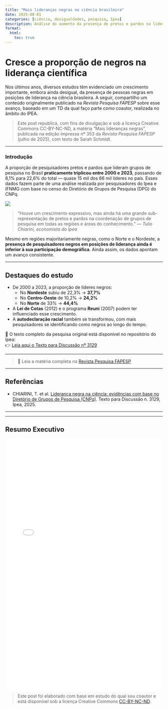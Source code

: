 ```yaml
---
title: "Mais lideranças negras na ciência brasileira"
date: 2025-08-01
categories: [ciência, desigualdades, pesquisa, Ipea]
description: Análise do aumento da presença de pretos e pardos na liderança de grupos de pesquisa no Brasil com base no Diretório de Grupos de Pesquisa (CNPq).
format:
  html:
    toc: true
---
```


# Cresce a proporção de negros na liderança científica

Nos últimos anos, diversos estudos têm evidenciado um crescimento importante, embora ainda desigual, da presença de pessoas negras em posições de liderança na ciência brasileira. A seguir, compartilho um conteúdo originalmente publicado na *Revista Pesquisa FAPESP* sobre esse avanço, baseado em um TD da qual faço parte como coautor, realizada no âmbito do IPEA.

> Este post republica, com fins de divulgação e sob a licença Creative Commons CC-BY-NC-ND, a matéria “Mais lideranças negras”, publicada na edição impressa nº 353 da *Revista Pesquisa FAPESP* (julho de 2025), com texto de Sarah Schmidt.

---

### Introdução

A proporção de pesquisadores pretos e pardos que lideram grupos de pesquisa no Brasil **praticamente triplicou entre 2000 e 2023**, passando de 8,1% para 22,6% do total — quase 15 mil dos 66 mil líderes no país. Esses dados fazem parte de uma análise realizada por pesquisadores do Ipea e IFNMG com base no censo do Diretório de Grupos de Pesquisa (DPG) do CNPq.

[![](https://revistapesquisa.fapesp.br/wp-content/uploads/2025/07/RPF-lideranca-negra-2025-07-1140.jpg)](https://revistapesquisa.fapesp.br/cresce-a-proporcao-de-negros-no-comando-de-grupos-de-pesquisa-do-pais/)

<blockquote>
 “Houve um crescimento expressivo, mas ainda há uma grande sub-representação de pretos e pardos na coordenação de grupos de pesquisa em todas as regiões e áreas do conhecimento.” — *Tulio Chiarini, economista do Ipea*
</blockquote>

Mesmo em regiões majoritariamente negras, como o Norte e o Nordeste, a **presença de pesquisadores negros em posições de liderança ainda é inferior à sua participação demográfica**. Ainda assim, os dados apontam um avanço consistente.

---

## Destaques do estudo

- De 2000 a 2023, a proporção de líderes negros:
  - No **Nordeste** subiu de 22,3% → **37,7%**
  - No **Centro-Oeste** de 10,2% → **24,2%**
  - No **Norte** de 33% → **44,4%**
- A **Lei de Cotas** (2012) e o programa **Reuni** (2007) podem ter influenciado esse crescimento.
- A **autodeclaração racial** também se transformou, com mais pesquisadores se identificando como negros ao longo do tempo.

📄 O texto completo da pesquisa original está disponível no repositório do Ipea:  
👉 [Leia aqui o Texto para Discussão nº 3129](https://repositorio.ipea.gov.br/handle/11058/16914)

---

> 🔗 Leia a matéria completa na [Revista Pesquisa FAPESP](https://revistapesquisa.fapesp.br/cresce-a-proporcao-de-negros-no-comando-de-grupos-de-pesquisa-do-pais/)

---

## Referências

- CHIARINI, T. et al. [Liderança negra na ciência: evidências com base no Diretório de Grupos de Pesquisa (CNPq)](https://repositorio.ipea.gov.br/handle/11058/16914). Texto para Discussão n. 3129, Ipea, 2025.

---


---

## Resumo Executivo

<iframe src="lideranca_negra_ipea2025.pdf" width="100%" height="800px" style="border: none;">
  Este navegador não suporta visualização de PDF. 
  <a href="lideranca_negra_ipea2025.pdf">Clique aqui para baixar o arquivo</a>.
</iframe>

> Este post foi elaborado com base em estudo do qual sou coautor e está disponível sob a licença Creative Commons [CC-BY-NC-ND](https://creativecommons.org/licenses/by-nd/4.0/).


